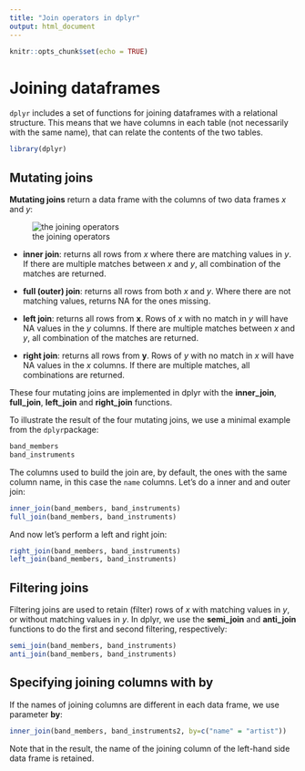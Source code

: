 ```yaml
---
title: "Join operators in dplyr"
output: html_document
---
```


```r
knitr::opts_chunk$set(echo = TRUE)
```

# Joining dataframes

`dplyr` includes a set of functions for joining dataframes with a relational structure. This means that we have columns in each table (not necessarily with the same name), that can relate the contents of the two tables.

```r
library(dplyr)
```


## Mutating joins

**Mutating joins** return a data frame with the columns of two data frames *x* and *y*:

![the joining operators](hMKKt.jpg)

* **inner join**: returns all rows from *x* where there are matching values in *y*. If there are multiple matches between *x* and *y*, all combination of the matches are returned.

* **full (outer) join**: returns all rows from both *x* and *y*.  Where there are not matching values, returns NA for the ones missing.

* **left join**: returns all rows from **x**. Rows of *x* with no match in *y* will have NA values in the *y* columns. If there are multiple matches between *x* and *y*, all combination of the matches are returned.

* **right join**: returns all rows from **y**. Rows of *y* with no match in *x* will have NA values in the *x* columns. If there are multiple matches, all combinations are returned.

These four mutating joins are implemented in dplyr with the **inner_join**, **full_join**, **left_join** and **right_join** functions.

To illustrate the result of the four mutating joins, we use a minimal example from the `dplyr`package:

```r
band_members
band_instruments
```

The columns used to build the join are, by default, the ones with the same column name, in this case the `name` columns. Let's do a inner and and outer join:

```r
inner_join(band_members, band_instruments)
full_join(band_members, band_instruments)
```


And now let's perform a left and right join:

```r
right_join(band_members, band_instruments)
left_join(band_members, band_instruments)
```

## Filtering joins

Filtering joins are used to retain (filter) rows of *x* with matching values in *y*, or without matching values in *y*. In dplyr, we use the **semi_join** and **anti_join** functions to do the first and second filtering, respectively:

```r
semi_join(band_members, band_instruments)
anti_join(band_members, band_instruments)
```

## Specifying joining columns with by

If the names of joining columns are different in each data frame, we use parameter **by**:

```r
inner_join(band_members, band_instruments2, by=c("name" = "artist"))
```

Note that in the result, the name of the joining column of the left-hand side data frame is retained.



